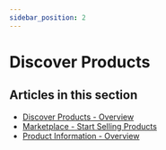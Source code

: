```yaml
---
sidebar_position: 2
---
```


# Discover Products

## Articles in this section

- [Discover Products - Overview](./discover-products-overview.mdx)
- [Marketplace - Start Selling Products](./start-selling-products.mdx)
- [Product Information - Overview](./product-information-overview.mdx)